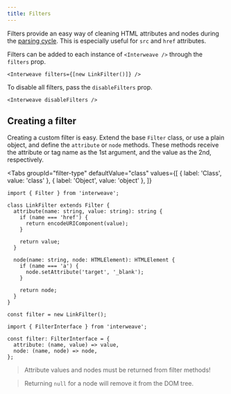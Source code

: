 ```yaml
---
title: Filters
---
```



Filters provide an easy way of cleaning HTML attributes and nodes during the
[parsing cycle](./parser.md). This is especially useful for `src` and `href` attributes.

Filters can be added to each instance of `<Interweave />` through the `filters` prop.

```tsx
<Interweave filters={[new LinkFilter()]} />
```

To disable all filters, pass the `disableFilters` prop.

```tsx
<Interweave disableFilters />
```

## Creating a filter

Creating a custom filter is easy. Extend the base `Filter` class, or use a plain object, and define
the `attribute` or `node` methods. These methods receive the attribute or tag name as the 1st
argument, and the value as the 2nd, respectively.

<Tabs
  groupId="filter-type"
  defaultValue="class"
  values={[
    { label: 'Class', value: 'class' },
    { label: 'Object', value: 'object' },
  ]}
>
  <TabItem value="class">

```tsx
import { Filter } from 'interweave';

class LinkFilter extends Filter {
  attribute(name: string, value: string): string {
    if (name === 'href') {
      return encodeURIComponent(value);
    }

    return value;
  }

  node(name: string, node: HTMLElement): HTMLElement {
    if (name === 'a') {
      node.setAttribute('target', '_blank');
    }

    return node;
  }
}

const filter = new LinkFilter();
```

  </TabItem>
  <TabItem value="object">

```tsx
import { FilterInterface } from 'interweave';

const filter: FilterInterface = {
  attribute: (name, value) => value,
  node: (name, node) => node,
};
```

  </TabItem>
</Tabs>

> Attribute values and nodes must be returned from filter methods!

> Returning `null` for a node will remove it from the DOM tree.
